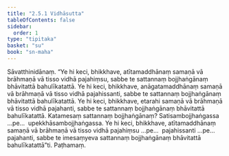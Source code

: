 ```yaml
---
title: "2.5.1 Vidhāsutta"
tableOfContents: false
sidebar:
  order: 1
type: "tipitaka"
basket: "su"
book: "sn-maha"
---
```



<DynamicBreadcrumb />

<Division number="222" book="sn-maha">

<Paragraph number="531" book="sn-maha">
Sāvatthinidānaṃ. “Ye hi keci, bhikkhave, atītamaddhānaṃ samaṇā vā brāhmaṇā vā tisso vidhā pajahiṃsu, sabbe te sattannaṃ bojjhaṅgānaṃ bhāvitattā bahulīkatattā. Ye hi keci, bhikkhave, anāgatamaddhānaṃ samaṇā vā brāhmaṇā vā tisso vidhā pajahissanti, sabbe te sattannaṃ bojjhaṅgānaṃ bhāvitattā bahulīkatattā. Ye hi keci, bhikkhave, etarahi samaṇā vā brāhmaṇā vā tisso vidhā pajahanti, sabbe te sattannaṃ bojjhaṅgānaṃ bhāvitattā bahulīkatattā. Katamesaṃ sattannaṃ bojjhaṅgānaṃ? Satisambojjhaṅgassa …pe…  upekkhāsambojjhaṅgassa. Ye hi keci, bhikkhave, atītamaddhānaṃ samaṇā vā brāhmaṇā vā tisso vidhā pajahiṃsu …pe…  pajahissanti …pe…  pajahanti, sabbe te imesaṃyeva sattannaṃ bojjhaṅgānaṃ bhāvitattā bahulīkatattā”ti.

</Paragraph>
</Division>

<Paragraph number="532" type="center" book="sn-maha">
Paṭhamaṃ.
</Paragraph>